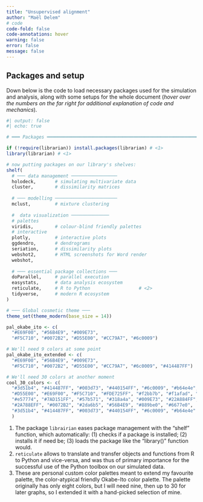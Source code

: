 ```yaml
---
title: "Unsupervised alignment"
author: "Maël Delem"
# code
code-fold: false
code-annotations: hover
warning: false
error: false
message: false
---
```


::: {.callout-note collapse="true"}
# Packages and setup

Down below is the code to load necessary packages used for the simulation and analysis, along with some setups for the whole document (*hover over the numbers on the far right for additional explanation of code and mechanics*).

```r
#| output: false
#| echo: true

# ═══ Packages ═════════════════════════════════════════════════════════════════

if (!require(librarian)) install.packages(librarian) # <1>
library(librarian) # <1>

# now putting packages on our library's shelves:
shelf(
  # ─── data management ─────────────────
  holodeck,       # simulating multivariate data
  cluster,        # dissimilarity matrices
  
  # ─── modelling ───────────────────────
  mclust,         # mixture clustering
  
  #  data visualization ──────────────
  # palettes
  viridis,        # colour-blind friendly palettes
  # interactive
  plotly,         # interactive plots
  ggdendro,       # dendrograms
  seriation,      # dissimilarity plots
  webshot2,       # HTML screenshots for Word render
  webshot,
  
  # ─── essential package collections ───
  doParallel,     # parallel execution
  easystats,      # data analysis ecosystem
  reticulate,     # R to Python                  # <2>
  tidyverse,      # modern R ecosystem
)

# ─── Global cosmetic theme ───
theme_set(theme_modern(base_size = 14))

pal_okabe_ito <- c(                                                        # <3>
  "#E69F00", "#56B4E9", "#009E73",                            
  "#F5C710", "#0072B2", "#D55E00", "#CC79A7", "#6c0009")      

# We'll need 9 colors at some point
pal_okabe_ito_extended <- c(                                 
  "#E69F00", "#56B4E9", "#009E73",                           
  "#F5C710", "#0072B2", "#D55E00", "#CC79A7", "#6c0009", "#414487FF")

# We'll need 30 colors at another moment
cool_30_colors <- c(                                                   
  "#3d51b4", "#414487FF", "#003d73", "#440154FF", "#6c0009", "#b64e4e",
  "#D55E00", "#E69F00", "#F5C710", "#FDE725FF", "#f2bb7b", "#f1afad", "#CC79A7", 
  "#e57774", "#7AD151FF", "#57b571", "#318a4a", "#009E73", "#22A884FF", 
  "#2A788EFF", "#0072B2", "#2da6b5", "#56B4E9", "#889be0", "#6677e0",   
  "#3d51b4", "#414487FF", "#003d73", "#440154FF", "#6c0009", "#b64e4e"  
  )                                                                        # <3>
```
1.  The package `librairian` eases package management with the "shelf" function, which automatically: (1) checks if a package is installed; (2) installs it if need be; (3) loads the package like the "library()" function would.
2.  `reticulate` allows to translate and transfer objects and functions from R to Python and vice-versa, and was thus of primary importance for the successful use of the Python toolbox on our simulated data.
3.  These are personal custom color palettes meant to extend my favourite palette, the color-atypical friendly Okabe-Ito color palette. The palette originally has only eight colors, but I will need nine, then up to 30 for later graphs, so I extended it with a hand-picked selection of mine.
:::
